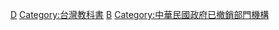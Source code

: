 {{Catmore}}

[[Category:中华民国教育部历史|D]]
[[Category:台灣教科書|Category:台灣教科書]]
[[Category:臺灣國民教育史|B]]
[[Category:中華民國政府已撤銷部門機構|Category:中華民國政府已撤銷部門機構]]